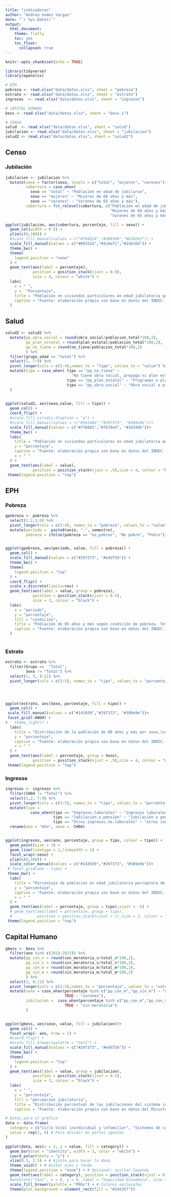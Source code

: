 ```yaml
---
title: "indicadores"
author: "Andrea Gomez Vargas"
date: "`r Sys.Date()`"
output: 
  html_document:
    theme: flatly
    toc: yes
    toc_float:
      collapsed: true
---
```


```r
knitr::opts_chunk$set(echo = TRUE)

library(tidyverse)
library(openxlsx)
```

```r
# EPH
pobreza <- read.xlsx("data/datos.xlsx", sheet = "pobreza")
estrato <- read.xlsx("data/datos.xlsx", sheet = "estrato")
ingresos  <- read.xlsx("data/datos.xlsx", sheet = "ingresos")

# CAPITAL HUMANO 
bess <- read.xlsx("data/datos.xlsx", sheet = "bess-1")

# CENSO 
salud  <- read.xlsx("data/datos.xlsx", sheet = "salud")
jubilacion <- read.xlsx("data/datos.xlsx", sheet = "jubilacion")
salud2 <- read.xlsx("data/datos.xlsx", sheet = "salud2")
```


## Censo

### Jubilación

```r
jubilacion <- jubilacion %>% 
  mutate(sexo = factor(sexo, levels = c("total", "mujeres", "varones")),
         cobertura = case_when(
           sexo == "total" ~ "Población en edad de jubilarse",
           sexo == "mujeres" ~ "Mujeres de 60 años y más",
           sexo == "varones" ~ "Varones de 65 años y más"),
         cobertura = fct_relevel(cobertura, c("Población en edad de jubilarse", 
                                              "Mujeres de 60 años y más", 
                                              "Varones de 65 años y más")))

ggplot(jubilacion, aes(cobertura, porcentaje, fill = sexo)) +
  geom_col(width = 0.5) +
  ylim(c(0,100)) +
  #scale_fill_manual(values = c("#fb8b24","#d90368","#820263")) +
  scale_fill_manual(values = c("#001524","#3c6e71","#15616d")) +
  theme_bw() +
  theme(
    legend.position = "none"
  ) +
  geom_text(aes(label = porcentaje), 
            position = position_stack(vjust = 0.9), 
            size = 4, colour = "white") +
  labs(
    x = " ",
    y =  "Porcentaje",
    title = "Población en viviendas particulares en edad jubilatoria que percibe jubilación o pensión. \nTotal del país. Año 2022",
    caption = "Fuente: elaboración propia con base en datos del INDEC. Censo Nacional de Población, Hogares y Viviendas 2022."
  )
```

## Salud 


```r

salud2 <- salud2 %>% 
  mutate(pp_obra_social = round(obra_social/poblacion_total*100,2),
         pp_plan_estatal = round(plan_estatal/poblacion_total*100,2),
         pp_no_tiene = round(no_tiene/poblacion_total*100,2)
         ) %>% 
  filter(grupo_edad == "total") %>% 
  select(1, 7:9) %>% 
  pivot_longer(cols = c(2:4),names_to = "tipo", values_to = "value") %>% 
  mutate(tipo = case_when( tipo == "pp_no_tiene" ~ 
                             "No tiene obra social, prepaga ni plan estatal",
                           tipo == "pp_plan_estatal" ~ "Programas o planes estatales de salud",
                           tipo == "pp_obra_social" ~ "Obra social o prepaga (incluye PAMI)")
  )
  

ggplot(salud2, aes(sexo,value, fill = tipo)) +
  geom_col() +
  coord_flip() +
  #scale_fill_viridis_d(option = "a") +
  #scale_fill_manual(values = c("#5e548e","#297373", "#389e9e"))+
  scale_fill_manual(values = c("#f7b801","#7678ed", "#3d348b"))+
  theme_bw() +
  labs(
    title = "Población en viviendas particulares en edad jubilatoria por sexo registrado al nacer según tenencia de cobertura de salud. \nTotal del pais. Año 2022",
    y = "porcentaje",
    caption = "Fuente: elaboración propia con base en datos del INDEC. Censo Nacional de Población, Hogares y Viviendas 2022.",
    x = " "
  ) +
  geom_text(aes(label = value),
            position = position_stack(vjust = .5),size = 4, colour = "black") +
 theme(legend.position = "top")
```

## EPH

### Pobreza


```r

gpobreza <- pobreza %>% 
  select(1:2,5:6) %>% 
  pivot_longer(cols = c(3:4), names_to = "pobreza", values_to = "value") %>% 
  mutate(periodo =  paste0(anio, "-", semestre),
         pobreza = ifelse(pobreza == "no_pobres", "No pobre", "Pobre")) 


ggplot(gpobreza, aes(periodo, value, fill = pobreza)) +
  geom_col() +
  scale_fill_manual(values = c("#297373", "#e9d758")) +
  theme_bw() +
  theme(
    legend.position = "top"
  ) +
  coord_flip() +
  scale_x_discrete(limits=rev) +
  geom_text(aes(label = value, group = pobreza), 
            position = position_stack(vjust = 0.5), 
            size = 3, colour = "black") +
  labs(
    x = "periodo",
    y = "porcentaje",
    fill = "condición",
    title = "Población de 65 años y más según condición de pobreza. Total 31 aglomerados. \nPrimer semestre 2018-segundo semestre 2023",
    caption = "Fuente: elaboración propia con base en datos del INDEC. Informes técnicos EPH: Incidencia de la Pobreza y de la Indigencia"
  )
  
```


### Estrato


```r

estrato <- estrato %>% 
  filter(Grupo ==  "Total",
         Sexo != "Total") %>% 
  select(1, 3, 9:11) %>% 
  pivot_longer(cols = c(3:5), names_to = "tipo", values_to = "porcentaje")




ggplot(estrato, aes(Sexo, porcentaje, fill = tipo)) +
  geom_col() +
 scale_fill_manual(values = c("#143939","#297373", "#389e9e"))+
 facet_grid(~ANO4) +
#   theme_light() +
  labs(
    title = "Distribución de la población de 60 años y más por sexo,\nsegún estrato generacional del hogar. Total nacional urbano. Años 2018-2023",
    y = "porcentaje",
    caption = "Fuente: elaboración propia con base en datos del INDEC. Encuesta Permanente de Hogares total urbano",
    x = " "
  ) +
  geom_text(aes(label = porcentaje, group = Sexo),
            position = position_stack(vjust = .5),size = 4, colour = "white") +
 theme(legend.position = "top")
```

### Ingresos

```r
ingresos <- ingresos %>% 
  filter(CH04 != "Total") %>% 
  select(1,2, 7:9) %>% 
  pivot_longer(cols = c(3:5), names_to = "tipo", values_to = "porcentaje") %>% 
  mutate(tipo = 
           case_when(tipo == "Ingresos.laborales" ~ "ingresos laborales",
                     tipo == "Jubilación.o.pensión" ~ "jubilación o pensión",
                     tipo == "Otros.ingresos.no.laborales" ~ "otros ingresos no laborales")) %>% 
  rename(ano = "Año", sexo =  CH04)


ggplot(ingresos, aes(ano, porcentaje, group = tipo, colour = tipo)) +
  geom_point(size = 3) +
  geom_line(linetype = 2,linewidth = 1) +
  facet_wrap(~sexo) +
  ylim(c(0,100)) +
  scale_color_manual(values = c("#143939","#297373", "#389e9e"))+
 # facet_grid(ano ~ tipo) +
 theme_bw() +
  labs(
    title = "Porcentaje de población en edad jubilatoria perceptora de ingresos por tipo de ingreso. Total nacional urbano. Años 2018-2023",
    y = "porcentaje",
    caption = "Fuente: elaboración propia con base en datos del INDEC. Encuesta Permanente de Hogares total urbano",
    x = " "
  ) +
  geom_text(aes(label = porcentaje, group = tipo),vjust = -1) +
  # geom_text(aes(label = porcentaje, group = tipo),
  #           position = position_stack(vjust = 1),size = 3, colour = "black") +
 theme(legend.position = "top")

```




## Capital Humano

```r
gbess <- bess %>% 
  filter(ano %in% c(2018:2023)) %>% 
  mutate(pp_con_v = round(con_moratoria_v/total_v*100,2),
         pp_sin_v = round(sin_moratoria_v/total_v*100,2),
         pp_con_m = round(con_moratoria_m/total_m*100,2),
         pp_sin_m = round(sin_moratoria_m/total_m*100,2)
         ) %>% 
  select(1, 8:11) %>% 
  pivot_longer(cols = c(2:5),names_to = "porcentaje", values_to = "value") %>% 
  mutate(sexo = case_when(porcentaje %in% c("pp_con_m","pp_sin_m") ~ "mujeres",
                          TRUE ~ "varones"),
         jubilacion =  case_when(porcentaje %in% c("pp_con_m","pp_con_v") ~ "con moratoria",
                          TRUE ~ "sin moratoria")
         )


ggplot(gbess, aes(sexo, value, fill = jubilacion))+
  geom_col() +
  facet_wrap(~ ano, nrow = 1) +
  #coord_flip() +
  #scale_fill_brewer(palette = "Set2") +
  scale_fill_manual(values = c("#297373", "#e9d758")) +
  theme_bw() +
  theme(
    legend.position = "top"
  ) +
  geom_text(aes(label = value, group = jubilacion), 
            position = position_stack(vjust = 0.5), 
            size = 3, colour = "black") +
  labs(
    x = " ",
    y = "porcentaje",
    fill = "percepción jubilatoria",
    title = "Distribución porcentual de las jubilaciones del sistema integrado previsional, por sexo y adhesión a moratoria. Total del país. Años 2018-2013",
    caption = "Fuente: elaboración propia con base en datos del Ministerio de Capital Humano - Boletín Estadístico de la Seguridad Social")
```

```r
# Datos para el gráfico
data <- data.frame(
  category = c("Ciclo Vital \nindividual y \nfamiliar", "Sistemas de \nprotección \nsocial", "Biografías \ngeneracionales", "Biografías \npersonales"),
  value = rep(1, 4) # Para dividir en partes iguales
)

ggplot(data, aes(x = 2, y = value, fill = category)) +
  geom_bar(stat = "identity", width = 1, color = "white") +
  coord_polar(theta = "y") +
  xlim(0.5, 2.5) + # Ajuste para hacer la dona
  theme_void() + # Quitar ejes y fondo
  theme(legend.position = "none") + # Opcional: ocultar leyenda
  geom_text(aes(label = category), position = position_stack(vjust = 0.5)) + # Texto dentro de las secciones
  #annotate("text", x = 0, y = 0, label = "Seguridad Económica", size = 6, fontface = "bold") + # Texto en el centro
  scale_fill_brewer(palette = "PRGn") + # Colores opcionales
  theme(plot.background = element_rect(fill = "#145357")) 
```




